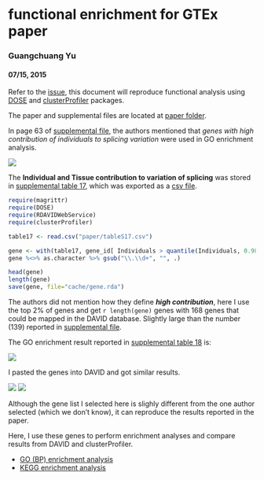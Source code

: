 # functional enrichment for GTEx paper

### Guangchuang Yu
#### 07/15, 2015



Refer to the [issue](https://github.com/GuangchuangYu/DOSE/issues/6), this document will reproduce functional analysis using [DOSE](http://www.bioconductor/packages/DOSE) and [clusterProfiler](http://www.bioconductor.org/packages/clusterProfiler) packages.


The paper and supplemental files are located at [paper folder](paper).

In page 63 of [supplemental file](paper/Mele.SM.pdf), the authors mentioned that *genes with high contribution of individuals to splicing variation* were used in GO enrichment analysis.

![](figures/Screenshot 2015-07-15 20.03.05.png)

The **Individual and Tissue contribution to variation of splicing** was stored in [supplemental table 17](paper/LargeSupplementTABLES_May1st_2015.xlsx), which was exported as a [csv file](tableS17.csv).


```r
require(magrittr)
require(DOSE)
require(RDAVIDWebService)
require(clusterProfiler)

table17 <- read.csv("paper/tableS17.csv")

gene <- with(table17, gene_id[ Individuals > quantile(Individuals, 0.98)])
gene %<>% as.character %>% gsub("\\.\\d+", "", .)

head(gene)
length(gene)
save(gene, file="cache/gene.rda")
```

The authors did not mention how they define __*high contribution*__, here I use the top 2% of genes and get `r length(gene)` genes with 168 genes that could be mapped in the DAVID database. Slightly large than the number (139) reported in [supplemental file](paper/Mele.SM.pdf).

The GO enrichment result reported in [supplemental table 18](paper/LargeSupplementTABLES_May1st_2015.xlsx) is:

![](figures/Screenshot 2015-07-15 19.49.01.png)


I pasted the genes into DAVID and got similar results.

![](figures/Screenshot 2015-07-15 21.10.11.png)
![](figures/Screenshot 2015-07-15 21.10.28.png)

Although the gene list I selected here is slighly different from the one author selected (which we don't know), it can reproduce the results reported in the paper.


Here, I use these genes to perform enrichment analyses and compare results from DAVID and clusterProfiler.

+ [GO (BP) enrichment analysis](GO_BP.md)
+ [KEGG enrichment analysis](KEGG.md)

